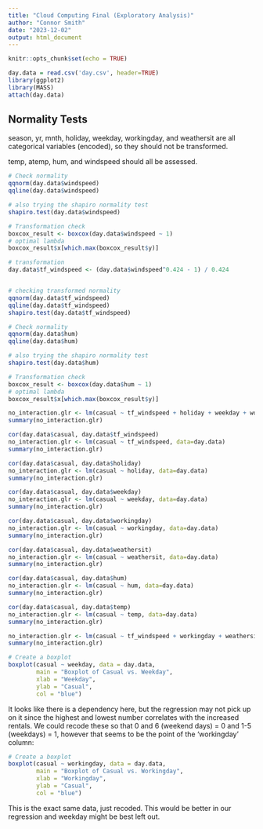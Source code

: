---
title: "Cloud Computing Final (Exploratory Analysis)"
author: "Connor Smith"
date: "2023-12-02"
output: html_document
---

```{r setup, include=FALSE}
knitr::opts_chunk$set(echo = TRUE)
```

```{r data}
day.data = read.csv('day.csv', header=TRUE)
library(ggplot2)
library(MASS)
attach(day.data)
```

## Normality Tests

season, yr, mnth, holiday, weekday, workingday, and weathersit are all categorical variables (encoded), so they should not be transformed.

temp, atemp, hum, and windspeed should all be assessed.

```{r normality check for windspeed}
# Check normality
qqnorm(day.data$windspeed)
qqline(day.data$windspeed)

# also trying the shapiro normality test
shapiro.test(day.data$windspeed)

# Transformation check
boxcox_result <- boxcox(day.data$windspeed ~ 1)
# optimal lambda
boxcox_result$x[which.max(boxcox_result$y)]

# transformation
day.data$tf_windspeed <- (day.data$windspeed^0.424 - 1) / 0.424


# checking transformed normality
qqnorm(day.data$tf_windspeed)
qqline(day.data$tf_windspeed)
shapiro.test(day.data$tf_windspeed)
```


```{r normality check for hum}
# Check normality
qqnorm(day.data$hum)
qqline(day.data$hum)

# also trying the shapiro normality test
shapiro.test(day.data$hum)

# Transformation check
boxcox_result <- boxcox(day.data$hum ~ 1)
# optimal lambda
boxcox_result$x[which.max(boxcox_result$y)]
```


```{r model without interaction}
no_interaction.glr <- lm(casual ~ tf_windspeed + holiday + weekday + workingday + weathersit + hum + temp, data=day.data)
summary(no_interaction.glr)
```


```{r individual correlations}

cor(day.data$casual, day.data$tf_windspeed)
no_interaction.glr <- lm(casual ~ tf_windspeed, data=day.data)
summary(no_interaction.glr)

cor(day.data$casual, day.data$holiday)
no_interaction.glr <- lm(casual ~ holiday, data=day.data)
summary(no_interaction.glr)

cor(day.data$casual, day.data$weekday)
no_interaction.glr <- lm(casual ~ weekday, data=day.data)
summary(no_interaction.glr)

cor(day.data$casual, day.data$workingday)
no_interaction.glr <- lm(casual ~ workingday, data=day.data)
summary(no_interaction.glr)

cor(day.data$casual, day.data$weathersit)
no_interaction.glr <- lm(casual ~ weathersit, data=day.data)
summary(no_interaction.glr)

cor(day.data$casual, day.data$hum)
no_interaction.glr <- lm(casual ~ hum, data=day.data)
summary(no_interaction.glr)

cor(day.data$casual, day.data$temp)
no_interaction.glr <- lm(casual ~ temp, data=day.data)
summary(no_interaction.glr)
```


```{r model without interaction}
no_interaction.glr <- lm(casual ~ tf_windspeed + workingday + weathersit + temp, data=day.data)
summary(no_interaction.glr)
```

```{r boxplots for day of the week}
# Create a boxplot
boxplot(casual ~ weekday, data = day.data,
        main = "Boxplot of Casual vs. Weekday",
        xlab = "Weekday",
        ylab = "Casual",
        col = "blue")
```
It looks like there is a dependency here, but the regression may not pick up on it since the highest and lowest number correlates with the increased rentals. We could recode these so that 0 and 6 (weekend days) = 0 and 1-5 (weekdays) = 1, however that seems to be the point of the 'workingday' column:


```{r boxplots for working day}
# Create a boxplot
boxplot(casual ~ workingday, data = day.data,
        main = "Boxplot of Casual vs. Workingday",
        xlab = "Workingday",
        ylab = "Casual",
        col = "blue")
```

This is the exact same data, just recoded. This would be better in our regression and weekday might be best left out.